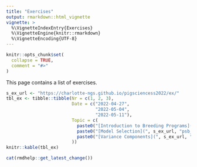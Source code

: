 ```yaml
---
title: "Exercises"
output: rmarkdown::html_vignette
vignette: >
  %\VignetteIndexEntry{Exercises}
  %\VignetteEngine{knitr::rmarkdown}
  %\VignetteEncoding{UTF-8}
---
```


```r
knitr::opts_chunk$set(
  collapse = TRUE,
  comment = "#>"
)
```

This page contains a list of exercises.

```r
s_ex_url <- "https://charlotte-ngs.github.io/pigsciencess2022/ex/"
tbl_ex <- tibble::tibble(Nr = c(1, 2, 3),
                         Date = c("2022-04-27",
                                  "2022-05-04",
                                  "2022-05-11"),
                         Topic = c(
                           paste0("[Introduction to Breeding Programs](", s_ex_url, "psb_ex01.pdf)", collapse = ""),
                           paste0("[Model Selection](", s_ex_url, "psb_ex02.pdf)", collapse = ""),
                           paste0("[Variance Components](", s_ex_url, "psb_ex03.pdf)", collapse = "")
                         ))
knitr::kable(tbl_ex)
```


```r
cat(rmdhelp::get_latest_change())
```